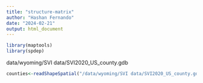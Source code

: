 ```yaml
---
title: "structure-matrix"
author: "Hashan Fernando"
date: "2024-02-21"
output: html_document
---
```



```r
library(maptools)
library(spdep)
```
data/wyoming/SVI data/SVI2020_US_county.gdb


```r
counties<-readShapeSpatial("/data/wyoming/SVI data/SVI2020_US_county.gdb")

```

